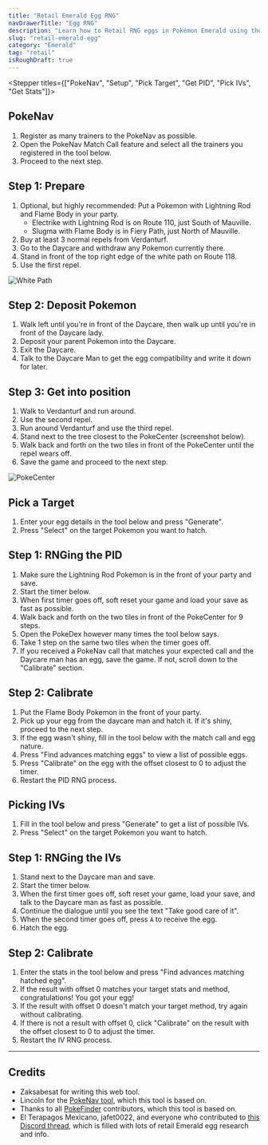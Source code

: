 ```yaml
---
title: "Retail Emerald Egg RNG"
navDrawerTitle: "Egg RNG"
description: "Learn how to Retail RNG eggs in Pokémon Emerald using the Daycare. Get perfect IVs, natures, and shinies."
slug: "retail-emerald-egg"
category: "Emerald"
tag: "retail"
isRoughDraft: true
---
```


<Stepper titles={["PokeNav", "Setup", "Pick Target", "Get PID", "Pick IVs", "Get Stats"]}>

<Step step={0}>

## PokeNav

1. Register as many trainers to the PokeNav as possible.
2. Open the PokeNav Match Call feature and select all the trainers you registered in the tool below.
3. Proceed to the next step.

  <PokeNavInput />
</Step>

<Step step={1}>

## Step 1: Prepare

1. Optional, but highly recommended: Put a Pokemon with Lightning Rod and Flame Body in your party.
   - Electrike with Lightning Rod is on Route 110, just South of Mauville.
   - Slugma with Flame Body is in Fiery Path, just North of Mauville.
2. Buy at least 3 normal repels from Verdanturf.
3. Go to the Daycare and withdraw any Pokemon currently there.
4. Stand in front of the top right edge of the white path on Route 118.
5. Use the first repel.

![White Path](/images/Emerald/Retail-Egg/start-point.webp)

## Step 2: Deposit Pokemon

1. Walk left until you're in front of the Daycare, then walk up until you're in front of the Daycare lady.
2. Deposit your parent Pokemon into the Daycare.
3. Exit the Daycare.
4. Talk to the Daycare Man to get the egg compatibility and write it down for later.

## Step 3: Get into position

1. Walk to Verdanturf and run around.
2. Use the second repel.
3. Run around Verdanturf and use the third repel.
4. Stand next to the tree closest to the PokeCenter (screenshot below).
5. Walk back and forth on the two tiles in front of the PokeCenter until the repel wears off.
6. Save the game and proceed to the next step.

![PokeCenter](/images/Emerald/Retail-Egg/end-point.webp)

</Step>

<Step step={2}>

## Pick a Target

1. Enter your egg details in the tool below and press "Generate".
2. Press "Select" on the target Pokemon you want to hatch.

  <RetailEmeraldHeldEgg />
</Step>

<Step step={3}>

## Step 1: RNGing the PID

1. Make sure the Lightning Rod Pokemon is in the front of your party and save.
2. Start the timer below.
3. When first timer goes off, soft reset your game and load your save as fast as possible.
4. Walk back and forth on the two tiles in front of the PokeCenter for 9 steps.
5. Open the PokeDex however many times the tool below says.
6. Take 1 step on the same two tiles when the timer goes off.
7. If you received a PokeNav call that matches your expected call and the Daycare man has an egg, save the game. If not, scroll down to the "Calibrate" section.

<CalibrateHeldEggTimer />

## Step 2: Calibrate

1. Put the Flame Body Pokemon in the front of your party.
2. Pick up your egg from the daycare man and hatch it. If it's shiny, proceed to the next step.
3. If the egg wasn't shiny, fill in the tool below with the match call and egg nature.
4. Press "Find advances matching eggs" to view a list of possible eggs.
5. Press "Calibrate" on the egg with the offset closest to 0 to adjust the timer.
6. Restart the PID RNG process.

  <CalibrateHeldEgg />
</Step>

<Step step={4}>

## Picking IVs

1. Fill in the tool below and press "Generate" to get a list of possible IVs.
2. Press "Select" on the target Pokemon you want to hatch.

  <RetailEmeraldPickupEgg />
</Step>

<Step step={5}>

## Step 1: RNGing the IVs

1. Stand next to the Daycare man and save.
2. Start the timer below.
3. When the first timer goes off, soft reset your game, load your save, and talk to the Daycare man as fast as possible.
4. Continue the dialogue until you see the text "Take good care of it".
5. When the second timer goes off, press `A` to receive the egg.
6. Hatch the egg.

<CalibratePickupEggTimer />

## Step 2: Calibrate

1. Enter the stats in the tool below and press "Find advances matching hatched egg".
2. If the result with offset 0 matches your target stats and method, congratulations! You got your egg!
3. If the result with offset 0 doesn't match your target method, try again without calibrating.
4. If there is not a result with offset 0, click "Calibrate" on the result with the offset closest to 0 to adjust the timer.
5. Restart the IV RNG process.

  <CalibratePickupEgg />
</Step>

</Stepper>

---

## Credits

- Zaksabesat for writing this web tool.
- Lincoln for the [PokeNav tool](https://github.com/Lincoln-LM/PokeNav-Egg-RNG-Tool), which this tool is based on.
- Thanks to all [PokeFinder](https://github.com/Admiral-Fish/PokeFinder) contributors, which this tool is based on.
- El Terapagos Mexicano, jafet0022, and everyone who contributed to [this Discord thread](https://discord.com/channels/285269328469950464/1257368429107875992), which is filled with lots of retail Emerald egg research and info.
